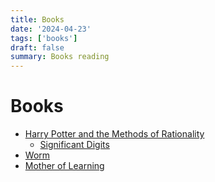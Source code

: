 ```yaml
---
title: Books
date: '2024-04-23'
tags: ['books']
draft: false
summary: Books reading
---
```


# Books

- [Harry Potter and the Methods of Rationality](https://hpmor.com/)
  - [Significant Digits](https://www.anarchyishyperbole.com/p/significant-digits.html)
- [Worm](https://parahumans.wordpress.com/)
- [Mother of Learning](https://www.royalroad.com/fiction/21220/mother-of-learning)

